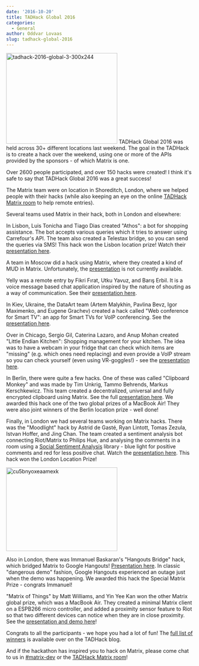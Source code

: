 ```yaml
---
date: '2016-10-20'
title: TADHack Global 2016
categories:
  - General
author: Oddvar Lovaas
slug: tadhack-global-2016
---
```


<img src="https://matrix.org/blog/wp-content/uploads/2016/10/TADHack-2016-Global-3-300x244.png" alt="tadhack-2016-global-3-300x244" width="300" height="244" class="alignleft size-full wp-image-1796" />
TADHack Global 2016 was held across 30+ different locations last weekend. The goal in the TADHack is to create a hack over the weekend, using one or more of the APIs provided by the sponsors - of which Matrix is one. 

Over 2600 people participated, and over 150 hacks were created! I think it's safe to say that TADHack Global 2016 was a great success!

The Matrix team were on location in Shoreditch, London, where we helped people with their hacks (while also keeping an eye on the online <a href="https://matrix.to/#/#tadhack-tadmentor-matrix:matrix.org">TADHack Matrix room</a> to help remote entries). 


Several teams used Matrix in their hack, both in London and elsewhere:

In Lisbon, Luis Tonicha and Tiago Dias created "Athos": a bot for shopping assistance. The bot accepts various queries which it tries to answer using Carrefour's API. The team also created a Telestax bridge, so you can send the queries via SMS! This hack won the Lisbon location prize! Watch their <a href="https://www.youtube.com/watch?v=sskei22iquQ&t=7m20s">presentation here</a>.

A team in Moscow did a hack using Matrix, where they created a kind of MUD in Matrix. Unfortunately, the <a href="https://www.youtube.com/watch?v=i0Y7VmeWX5c&t=3h40m20s">presentation</a> is not currently available.

Yelly was a remote entry by Fikri Fırat, Utku Yavuz, and Barış Erbil. It is a voice message based chat application inspired by the nature of shouting as a way of communication. See their <a href="https://youtu.be/Q7ePIZ3Y5hg">presentation here</a>.

In Kiev, Ukraine, the DataArt team (Artem Malykhin, Pavlina Bevz, Igor Maximenko, and Eugene Grachev) created a hack called "Web conference for Smart TV": an app for Smart TVs for VoIP conferencing. See the <a href="https://www.youtube.com/watch?v=EK1DwvRvdd4&t=13m50s">presentation here</a>.

Over in Chicago, Sergio Gil, Caterina Lazaro, and Anup Mohan created "Little Endian Kitchen": Shopping management for your kitchen. The idea was to have a webcam in your fridge that can check which items are "missing" (e.g. which ones need replacing) and even provide a VoIP stream so you can check yourself (even using VR-goggles!) - see the <a href="https://www.youtube.com/watch?v=CiIiO6vs_So&t=32m46s">presentation here</a>.

In Berlin, there were quite a few hacks. One of these was called "Clipboard Monkey" and was made by Tim Unkrig, Tammo Behrends, Markus Kerschkewicz. This team created a decentralized, universal and fully encrypted clipboard using Matrix. See the full <a href="https://www.youtube.com/watch?v=nrconLsom00&t=20m20s">presentation here</a>. We awarded this hack one of the two global prizes of a MacBook Air! They were also joint winners of the Berlin location prize - well done!

Finally, in London we had several teams working on Matrix hacks. There was the "Moodlight" hack by Astrid de Gasté, Ryan Lintott, Tomas Zezula, Istvan Hoffer, and Jing Chan. The team created a sentiment analysis bot connecting Riot/Matrix to Philips Hue, and analysing the comments in a room using a <a href="https://algorithmia.com/algorithms/nlp/SocialSentimentAnalysis">Social Sentiment Analysis</a> library - blue light for positive comments and red for less positive chat. Watch the <a href="https://www.youtube.com/watch?v=X41RbOKTrbE&t=29m">presentation here</a>. This hack won the London Location Prize!

<img src="https://matrix.org/blog/wp-content/uploads/2016/10/Cu5BNyoXEAAmexk-300x225.jpg" alt="cu5bnyoxeaamexk" width="300" height="225" class="alignleft size-medium wp-image-1794" />

Also in London, there was Immanuel Baskaran's "Hangouts Bridge" hack, which bridged Matrix to Google Hangouts! <a href="https://www.youtube.com/watch?v=X41RbOKTrbE&t=17m31s">Presentation here</a>. In classic "dangerous demo" fashion, Google Hangouts experienced an outage just when the demo was happening. We awarded this hack the Special Matrix Prize - congrats Immanuel!

"Matrix of Things" by Matt Williams, and Yin Yee Kan won the other Matrix global prize, which was a MacBook Air. They created a minimal Matrix client on a ESPB266 micro controller, and added a proximity sensor feature to Riot so that two different devices can notice when they are in close proximity. See the <a href="https://www.youtube.com/watch?v=X41RbOKTrbE&t=11m30s">presentation and demo here</a>!

Congrats to all the participants - we hope you had a lot of fun! The <a href="http://blog.tadhack.com/2016/10/16/tadhack-2016-winners/">full list of winners</a> is available over on the TADHack blog.

And if the hackathon has inspired you to hack on Matrix, please come chat to us in <a href="https://matrix.to/#/#matrix-dev:matrix.org">#matrix-dev</a> or the <a href="https://matrix.to/#/#tadhack-tadmentor-matrix:matrix.org">TADHack Matrix room</a>!